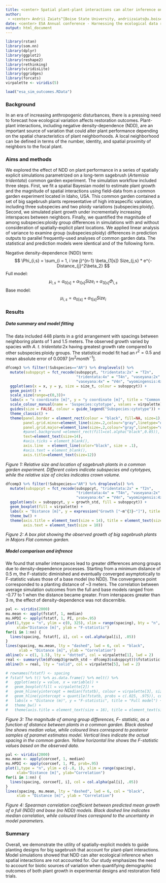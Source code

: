 ```yaml
---
title: <center> Spatial plant-plant interactions can alter inference on plant performance in common gardens </center> 
author:
 - <center> Andrii Zaiats^[Boise State University, andriizaiats@u.boisestate.edu], Matthew J Germino^[US Geological Survey, Forest and Rangeland Ecosystem Science Center, mgermino@usgs.gov], Juan Requena-Mullor^[Boise State Unviersity, juanmir@ual.es], Trevor Caughlin^[Boise State Unviersity, trevorcaughlin@boisestate.edu] </center>
date: <center> ESA Annual conference - Harnessing the ecological data revolution, August 3 - August 6, 2020 </center>
output: html_document
---
```


```r
library(rstan)
library(som.nn)
library(dplyr)
library(ggplot2)
library(reshape2)
library(rethinking)
library(viridisLite)
library(ggridges)
library(forcats)
virpalette <- viridis(5)

load("esa_sim_outcomes.RData")
```

### Background

In an era of increasing anthropogenic disturbances, there is a pressing need to forecast how ecological variation affects restoration outcomes. Plant-plant interactions, including negative density-dependence (NDD), are an important source of variation that could alter plant performance depending on the spatial characteristics of plant neighborhoods. A local neighborhood can be defined in terms of the number, identity, and spatial proximity of neighbors to the focal plant.  

### Aims and methods

We explored the effect of NDD on plant performance in a series of spatially explicit simulations parametrized on a long-term sagebrush (_Artemisia tridentata_) common garden experiment. The simulation workflow included three steps. First, we fit a spatial Bayesian model to estimate plant growth and the magnitude of spatial interactions using field-data from a common garden experiment located in Idaho, USA. This common garden contained a set of big sagebrush plants representative of high intraspecific variation, including three subspecies and two ploidy variations (subspecies:ploidy). Second, we simulated plant growth under incrementally increasing interspaces between neighbors. Finally, we quantified the magnitude of among subspecies:ploidy group differences in simulations with and without consideration of spatially-explicit plant locations. We applied linear analysis of variance to examine group (subspecies:ploidy) differences in prediction outputs to parallel frequently-used analyses of common garden data. The statistical and prediction models were identical and of the following form. 

Negative density-dependence (NDD) term:
$$ \Phi_{i,s}  = \sum_{i = 1, i \ne j}^{n-1} \beta_{1[s]} Size_{j,s} * e^{-Distance_{j}^2\beta_2} $$ 
Full model:
$$ \mu_{i,s} = \alpha_{0[s]} + \alpha_{1[s]}Size_i + \alpha_{3[s]}\Phi_{i,s}  $$
Base model:
$$ \mu_{i,s} = \alpha_{0[s]} + \alpha_{1[s]}Size_i $$

### Results
##### Data summary and model fitting
The data included 448 plants in a grid arrangement with spacings between neighboring plants of 1 and 1.5 meters. The observed growth varied by spacies with _A. t. tridentata_:2x having greatest growth rate compared to other subspecies:ploidy groups. The statistical model fit had an $r^2 = 0.5$ and mean absolute error of 0.0097 $[m^2month^{-1}]$.  

```r
dfcomp3 %>% filter(!Subspecies=="AR") %>% droplevels() %>%
  mutate(subsppcyt = fct_recode(subsppcyt, "tridentata:2x" = "T2n",
                                "tridentata:4x" = "T4n", "vaseyana:2x" = "V2n", 
                                "vaseyana:4x" = "V4n", "wyomingensis:4x" = "W4n")) %>%
  ggplot(aes(x = x, y = y, size = size_t, colour = subsppcyt)) + 
  geom_point() +
  scale_size(range=c(0,3))+
  labs(x = "x coordinate [m]", y = "y coordinate [m]", title = "Common garden map") +
  scale_colour_manual(name = 'Suspecies:cytotype', values = virpalette) + #, labels = c('T2n','T4n','V2n','V4n','W4n'))
  guides(size = FALSE, colour = guide_legend("Subspecies:cytotype")) + 
  theme_classic() +
  theme(panel.border = element_rect(colour = "black", fill=NA, size=1),
        panel.grid.minor=element_line(size=.2,colour="gray",linetype="dashed"),
        panel.grid.major=element_line(size=.2,colour="gray",linetype="dashed"),
        #panel.background =element_rect(fill=col.alpha("black",0.05)),
        text=element_text(size=14),
        #axis.ticks = element_blank(),
        axis.line  = element_line(color="black", size = .1),
        #axis.text = element_blank(),
        axis.title=element_text(size=12))
```
_Figure 1: Relative size and location of sagebrush plants in a common garden experiment. Different colors indicate subspecies and cytotypes, while the relative size of circles indicates crown volume._  

```r
dfcomp3 %>% filter(!Subspecies=="AR") %>% droplevels() %>%
  mutate(subsppcyt = fct_recode(subsppcyt, "tridentata:2x" = "T2n",
                                "tridentata:4x" = "T4n", "vaseyana:2x" = "V2n", 
                                "vaseyana:4x" = "V4n", "wyomingensis:4x" = "W4n")) %>%
  ggplot(aes(x = subsppcyt, y = growth_std, fill = subsppcyt)) + 
  geom_boxplot(fill = virpalette) +
  labs(x = "Distance [m]", y = expression("Growth ["~m^{3}~"]"), title = "Observed growth") +
  theme_bw() + 
  theme(axis.title = element_text(size = 14), title = element_text(size = 14), 
        axis.text = element_text(size = 10))
```
_Figure 2: A box plot showing the observed growth of big sagebrush plants in Majors Flat common garden._  

##### Model comparison and infrence
We found that smaller interspaces lead to greater differences among groups due to density-dependence processes. Starting from a minimum distance of 0.5 m, the F-statistic diminished and eventually converged asymptotically to F-statistic values those of a base model (no NDD). The convergence point corresponded to a planting distance of ~3 meters. The correlation between average simulation outcomes from the full and base models ranged from -0.77 to 1 when the distance became greater. From interspaces greater than 3 m, the effect of density-dependence was not discernible. 


```r
pal <- viridis(2000)
mu.mean <- apply(fstatf, 1, median)
mu.HPDI <- apply(fstatf, 1, PI, prob=.95)
plot(1,type = "n", ylim = c(0, 325), xlim = range(spacing), bty = "n",
     xlab="Distance [m]", ylab = "F-statistic")
for(i in 1:nn) { 
  lines(spacing, fstatf[, i], col = col.alpha(pal[i], .05))
}
lines(spacing, mu.mean, lty = "dashed", lwd = 6, col = "black", 
      xlab = "Distance [m]", ylab = "Correlation")
abline(v = c(1, 1.5), lty = "dotted", col = virpalette[1], lwd = 2)
real <- summary(lm(dfcomp3$growth_std ~ dfcomp3$subsppcyt))$fstatistic[1]
abline(h = real, lty = "solid", col = virpalette[5], lwd = 2)

# rownames(fstatf) <- spacing
# fstatf %>% t() %>% as.data.frame() %>% melt() %>% 
#   ggplot(aes(y = value, x = variable)) +
#   geom_boxplot(fill = virpalette[2]) +
#   geom_hline(yintercept = median(fstatb), colour = virpalette[3], size = 1) +
#   geom_hline(yintercept = quantile(fstatb, probs = c(.025, .975)), colour = virpalette[3], size = 1, linetype = "dashed") +
#   labs(x = "Distance (m)", y = "F-statistic", title = "Full model") +
#   theme_bw() + 
#   theme(axis.title = element_text(size = 16), title = element_text(size = 18))
```
_Figure 3: The magnitude of among group differences, F- statistic, as a function of distance between plants in a common garden. Black dashed line shows median value, while coloured lines correspond to posterior samples of paramet estimates model. Vertical lines indicate the actual spacing in the common garden. Yellow horizontal line shows the F-statistic values based on the observed data._  


```r
pal <- viridis(2000)
mu.mean <- apply(corcoef, 1, median)
mu.HPDI <- apply(corcoef, 1, PI, prob=.95)
plot(1,type = "n", ylim = c(-.8, 1), xlim = range(spacing), 
     xlab="Distance [m]", ylab="Correlation")
for(i in 1:nn) { 
  lines(spacing, corcoef[, i], col = col.alpha(pal[i], .05))
}
lines(spacing, mu.mean, lty = "dashed", lwd = 6, col = "black", 
     xlab = "Distance [m]", ylab = "Correlation")
```
_Figure 4: Spearman correlation coefficient between predicted mean growth of a full (NDD) and base (no NDD) models. Black dashed line indicates median correlation, while coloured lines correspond to the uncertainty in model parameters._

### Summary
Overall, we demonstrate the utility of spatially-explicit models to guide planting designs for big sagebrush that account for plant-plant interactions. Model simulations showed that NDD can alter ecological inference when spatial interactions are not accounted for. Our study emphasizes the need to account for biotic sources of variation when quantifying demographic outcomes of both plant growth in experimental designs and restoration field trials. 
